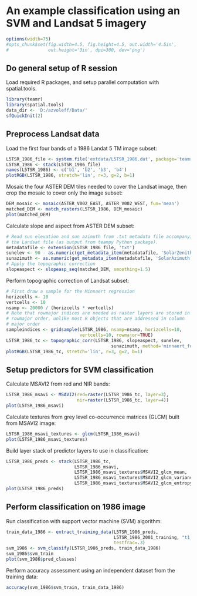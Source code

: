 # An example classification using an SVM and Landsat 5 imagery

```r
options(width=75)
#opts_chunk$set(fig.width=4.5, fig.height=4.5, out.width='4.5in', 
#               out.height='3in', dpi=300, dev='png')
```

## Do general setup of R session
Load required R packages, and setup parallel computation with spatial.tools.

```r
library(teamr)
library(spatial.tools)
data_dir <- 'D:/azvoleff/Data/'
sfQuickInit(2)
```

## Preprocess Landsat data
Load the first four bands of a 1986 Landat 5 TM image subset:

```r
L5TSR_1986_file <- system.file('extdata/L5TSR_1986.dat', package='teamr')
L5TSR_1986 <- stack(L5TSR_1986_file)
names(L5TSR_1986) <- c('b1', 'b2', 'b3', 'b4')
plotRGB(L5TSR_1986, stretch='lin', r=3, g=2, b=1)
```

Mosaic the four ASTER DEM tiles needed to cover the Landsat image, then crop 
the mosaic to cover only the image subset:

```r
DEM_mosaic <- mosaic(ASTER_V002_EAST, ASTER_V002_WEST, fun='mean')
matched_DEM <- match_rasters(L5TSR_1986, DEM_mosaic)
plot(matched_DEM)
```

Calculate slope and aspect from ASTER DEM subset:

```r
# Read sun elevation and sun azimuth from .txt metadata file accompanying
# the Landsat file (as output from teampy Python package).
metadatafile <- extension(L5TSR_1986_file, 'txt')
sunelev <- 90 - as.numeric(get_metadata_item(metadatafile, 'SolarZenith'))
sunazimuth <- as.numeric(get_metadata_item(metadatafile, 'SolarAzimuth'))
# Apply the topographic correction
slopeaspect <- slopeasp_seq(matched_DEM, smoothing=1.5)
```

Perform topographic correction of Landsat subset:

```r
# First draw a sample for the Minnaert regression
horizcells <- 10
vertcells <- 10
nsamp <- 20000 / (horizcells * vertcells)
# Note that rowmajor indices are needed as raster layers are stored in 
# rowmajor order, unlike most R objects that are addressed in column 
# major order
sampleindices <- gridsample(L5TSR_1986, nsamp=nsamp, horizcells=10, 
                            vertcells=10, rowmajor=TRUE)
L5TSR_1986_tc <- topographic_corr(L5TSR_1986, slopeaspect, sunelev, 
                                        sunazimuth, method='minnaert_full')
plotRGB(L5TSR_1986_tc, stretch='lin', r=3, g=2, b=1)
```

## Setup predictors for SVM classification

Calculate MSAVI2 from red and NIR bands:

```r
L5TSR_1986_msavi <- MSAVI2(red=raster(L5TSR_1986_tc, layer=3),
                           nir=raster(L5TSR_1986_tc, layer=4))
plot(L5TSR_1986_msavi)
```

Calculate textures from grey level co-occurrence matrices (GLCM) built from MSAVI2 image:

```r
L5TSR_1986_msavi_textures <- glcm(L5TSR_1986_msavi)
plot(L5TSR_1986_msavi_textures)
```

Build layer stack of predictor layers to use in classification:

```r
L5TSR_1986_preds <- stack(L5TSR_1986_tc,
                          L5TSR_1986_msavi,
                          L5TSR_1986_msavi_textures$MSAVI2_glcm_mean, 
                          L5TSR_1986_msavi_textures$MSAVI2_glcm_variance, 
                          L5TSR_1986_msavi_textures$MSAVI2_glcm_entropy)
plot(L5TSR_1986_preds)
```

## Perform classification on 1986 image

Run classification with support vector machine (SVM) algorithm:
```r
train_data_1986 <- extract_training_data(L5TSR_1986_preds, 
                                         L5TSR_1986_2001_training, "t1_class", 
                                         testfrac=.3)
svm_1986 <- svm_classify(L5TSR_1986_preds, train_data_1986)
svm_1986$svm_train
plot(svm_1986$pred_classes)
```

Perform accuracy assessment using an independent dataset from the training data:

```r
accuracy(svm_1986$svm_train, train_data_1986)
```
